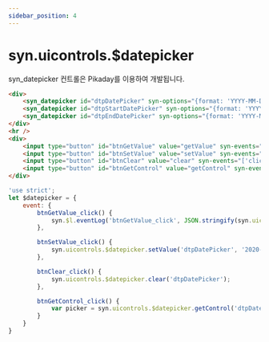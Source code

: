 ```yaml
---
sidebar_position: 4
---
```


# syn.uicontrols.$datepicker

syn_datepicker 컨트롤은 Pikaday를 이용하여 개발됩니다.

```html
<div>
    <syn_datepicker id="dtpDatePicker" syn-options="{format: 'YYYY-MM-DD'}"></syn_datepicker>
    <syn_datepicker id="dtpStartDatePicker" syn-options="{format: 'YYYY-MM-DD', useRangeSelect: true, rangeEndControlID: 'dtpEndDatePicker'}"></syn_datepicker>
    <syn_datepicker id="dtpEndDatePicker" syn-options="{format: 'YYYY-MM-DD', useRangeSelect: true, rangeStartControlID: 'dtpStartDatePicker'}"></syn_datepicker>
</div>
<hr />
<div>
    <input type="button" id="btnGetValue" value="getValue" syn-events="['click']" />
    <input type="button" id="btnSetValue" value="setValue" syn-events="['click']" />
    <input type="button" id="btnClear" value="clear" syn-events="['click']" />
    <input type="button" id="btnGetControl" value="getControl" syn-events="['click']" />
</div>
```

```javascript
'use strict';
let $datepicker = {
    event: {
        btnGetValue_click() {
            syn.$l.eventLog('btnGetValue_click', JSON.stringify(syn.uicontrols.$datepicker.getValue('dtpDatePicker')));
        },

        btnSetValue_click() {
            syn.uicontrols.$datepicker.setValue('dtpDatePicker', '2020-02-28');
        },

        btnClear_click() {
            syn.uicontrols.$datepicker.clear('dtpDatePicker');
        },

        btnGetControl_click() {
            var picker = syn.uicontrols.$datepicker.getControl('dtpDatePicker');
        }
    }
}

```